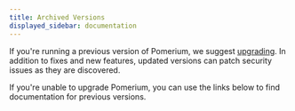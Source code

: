 ```yaml
---
title: Archived Versions
displayed_sidebar: documentation
---
```



If you're running a previous version of Pomerium, we suggest [upgrading](/docs/pomerium-core/upgrading). In addition to fixes and new features, updated versions can patch security issues as they are discovered.

If you're unable to upgrade Pomerium, you can use the links below to find documentation for previous versions.

<DocVersions />
